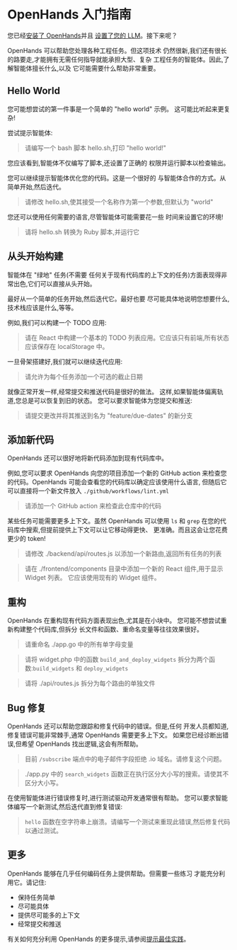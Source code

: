 # OpenHands 入门指南

您已经[安装了 OpenHands](./installation)并且
[设置了您的 LLM](./installation#setup)。接下来呢？

OpenHands 可以帮助您处理各种工程任务。但这项技术
仍然很新,我们还有很长的路要走,才能拥有无需任何指导就能承担大型、复杂
工程任务的智能体。因此,了解智能体擅长什么,以及
它可能需要什么帮助非常重要。

## Hello World

您可能想尝试的第一件事是一个简单的 "hello world" 示例。
这可能比听起来更复杂!

尝试提示智能体:
> 请编写一个 bash 脚本 hello.sh,打印 "hello world!"

您应该看到,智能体不仅编写了脚本,还设置了正确的
权限并运行脚本以检查输出。

您可以继续提示智能体优化您的代码。这是一个很好的
与智能体合作的方式。从简单开始,然后迭代。

> 请修改 hello.sh,使其接受一个名称作为第一个参数,但默认为 "world"

您还可以使用任何需要的语言,尽管智能体可能需要花一些
时间来设置它的环境!

> 请将 hello.sh 转换为 Ruby 脚本,并运行它

## 从头开始构建

智能体在 "绿地" 任务(不需要
任何关于现有代码库的上下文的任务)方面表现得非常出色,它们可以直接从头开始。

最好从一个简单的任务开始,然后迭代它。最好也要
尽可能具体地说明您想要什么,技术栈应该是什么,等等。

例如,我们可以构建一个 TODO 应用:

> 请在 React 中构建一个基本的 TODO 列表应用。它应该只有前端,所有状态
> 应该保存在 localStorage 中。

一旦骨架搭建好,我们就可以继续迭代应用:

> 请允许为每个任务添加一个可选的截止日期

就像正常开发一样,经常提交和推送代码是很好的做法。
这样,如果智能体偏离轨道,您总是可以恢复到旧的状态。
您可以要求智能体为您提交和推送:

> 请提交更改并将其推送到名为 "feature/due-dates" 的新分支


## 添加新代码

OpenHands 还可以很好地将新代码添加到现有代码库中。

例如,您可以要求 OpenHands 向您的项目添加一个新的 GitHub action
来检查您的代码。OpenHands 可能会查看您的代码库以确定应该使用什么语言,
但随后它可以直接将一个新文件放入 `./github/workflows/lint.yml`

> 请添加一个 GitHub action 来检查此仓库中的代码

某些任务可能需要更多上下文。虽然 OpenHands 可以使用 `ls` 和 `grep`
在您的代码库中搜索,但提前提供上下文可以让它移动得更快、
更准确。而且这会让您花费更少的 token!

> 请修改 ./backend/api/routes.js 以添加一个新路由,返回所有任务的列表

> 请在 ./frontend/components 目录中添加一个新的 React 组件,用于显示 Widget 列表。
> 它应该使用现有的 Widget 组件。

## 重构

OpenHands 在重构现有代码方面表现出色,尤其是在小块中。
您可能不想尝试重新构建整个代码库,但拆分
长文件和函数、重命名变量等往往效果很好。

> 请重命名 ./app.go 中的所有单字母变量

> 请将 widget.php 中的函数 `build_and_deploy_widgets` 拆分为两个函数:`build_widgets` 和 `deploy_widgets`

> 请将 ./api/routes.js 拆分为每个路由的单独文件

## Bug 修复

OpenHands 还可以帮助您跟踪和修复代码中的错误。但是,任何
开发人员都知道,修复错误可能非常棘手,通常 OpenHands 需要更多上下文。
如果您已经诊断出错误,但希望 OpenHands 找出逻辑,这会有所帮助。

> 目前 `/subscribe` 端点中的电子邮件字段拒绝 .io 域名。请修复这个问题。

> ./app.py 中的 `search_widgets` 函数正在执行区分大小写的搜索。请使其不区分大小写。

在使用智能体进行错误修复时,进行测试驱动开发通常很有帮助。
您可以要求智能体编写一个新测试,然后迭代直到修复错误:

> `hello` 函数在空字符串上崩溃。请编写一个测试来重现此错误,然后修复代码以通过测试。

## 更多

OpenHands 能够在几乎任何编码任务上提供帮助。但需要一些练习
才能充分利用它。请记住:
* 保持任务简单
* 尽可能具体
* 提供尽可能多的上下文
* 经常提交和推送

有关如何充分利用 OpenHands 的更多提示,请参阅[提示最佳实践](./prompting/prompting-best-practices)。
